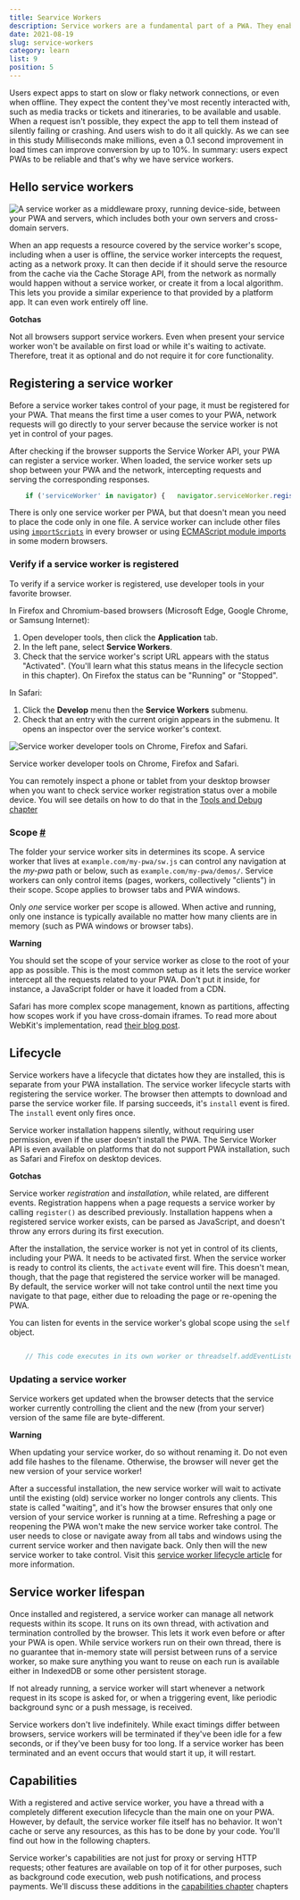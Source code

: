 ```yaml
---
title: Searvice Workers
description: Service workers are a fundamental part of a PWA. They enable fast loading (regardless of the network), offline access, push notifications.
date: 2021-08-19
slug: service-workers
category: learn
list: 9
position: 5
---
```


Users expect apps to start on slow or flaky network connections, or even when offline. They expect the content they've most recently interacted with, such as media tracks or tickets and itineraries, to be available and usable. When a request isn't possible, they expect the app to tell them instead of silently failing or crashing. And users wish to do it all quickly. As we can see in this study Milliseconds make millions, even a 0.1 second improvement in load times can improve conversion by up to 10%. In summary: users expect PWAs to be reliable and that's why we have service workers.

## Hello service workers

![A service worker as a middleware proxy, running device-side, between your PWA and servers, which includes both your own servers and cross-domain servers.](/assets/service-worker-2.png)

When an app requests a resource covered by the service worker's scope, including when a user is offline, the service worker intercepts the request, acting as a network proxy. It can then decide if it should serve the resource from the cache via the Cache Storage API, from the network as normally would happen without a service worker, or create it from a local algorithm. This lets you provide a similar experience to that provided by a platform app. It can even work entirely off line.

**Gotchas**

Not all browsers support service workers. Even when present your service worker won't be available on first load or while it's waiting to activate. Therefore, treat it as optional and do not require it for core functionality.

## Registering a service worker

Before a service worker takes control of your page, it must be registered for your PWA. That means the first time a user comes to your PWA, network requests will go directly to your server because the service worker is not yet in control of your pages.

After checking if the browser supports the Service Worker API, your PWA can register a service worker. When loaded, the service worker sets up shop between your PWA and the network, intercepting requests and serving the corresponding responses.

```js:app.js
    if ('serviceWorker' in navigator) {   navigator.serviceWorker.register("/serviceworker.js");}
```

There is only one service worker per PWA, but that doesn't mean you need to place the code only in one file. A service worker can include other files using [`importScripts`](https://developer.mozilla.org/docs/Web/API/WorkerGlobalScope/importScripts) in every browser or using [ECMAScript module imports](https://web.dev/es-modules-in-sw/) in some modern browsers.

### Verify if a service worker is registered

To verify if a service worker is registered, use developer tools in your favorite browser.

In Firefox and Chromium-based browsers (Microsoft Edge, Google Chrome, or Samsung Internet):

1.  Open developer tools, then click the **Application** tab.
2.  In the left pane, select **Service Workers**.
3.  Check that the service worker's script URL appears with the status "Activated". (You'll learn what this status means in the lifecycle section in this chapter). On Firefox the status can be "Running" or "Stopped".

In Safari:

1.  Click the **Develop** menu then the **Service Workers** submenu.
2.  Check that an entry with the current origin appears in the submenu. It opens an inspector over the service worker's context.

![Service worker developer tools on Chrome, Firefox and Safari.](/assets/service-worker-1.png)

Service worker developer tools on Chrome, Firefox and Safari.

You can remotely inspect a phone or tablet from your desktop browser when you want to check service worker registration status over a mobile device. You will see details on how to do that in the [Tools and Debug chapter](https://web.dev/learn/pwa/tools-and-debug)

### Scope [#](#scope)

The folder your service worker sits in determines its scope. A service worker that lives at `example.com/my-pwa/sw.js` can control any navigation at the _my-pwa_ path or below, such as `example.com/my-pwa/demos/`. Service workers can only control items (pages, workers, collectively "clients") in their scope. Scope applies to browser tabs and PWA windows.

Only _one_ service worker per scope is allowed. When active and running, only one instance is typically available no matter how many clients are in memory (such as PWA windows or browser tabs).

**Warning**

You should set the scope of your service worker as close to the root of your app as possible. This is the most common setup as it lets the service worker intercept all the requests related to your PWA. Don't put it inside, for instance, a JavaScript folder or have it loaded from a CDN.

Safari has more complex scope management, known as partitions, affecting how scopes work if you have cross-domain iframes. To read more about WebKit's implementation, read [their blog post](https://webkit.org/blog/8090/workers-at-your-service/).

## Lifecycle

Service workers have a lifecycle that dictates how they are installed, this is separate from your PWA installation. The service worker lifecycle starts with registering the service worker. The browser then attempts to download and parse the service worker file. If parsing succeeds, it's `install` event is fired. The `install` event only fires once.

Service worker installation happens silently, without requiring user permission, even if the user doesn't install the PWA. The Service Worker API is even available on platforms that do not support PWA installation, such as Safari and Firefox on desktop devices.

**Gotchas**

Service worker _registration_ and _installation_, while related, are different events. Registration happens when a page requests a service worker by calling `register()` as described previously. Installation happens when a registered service worker exists, can be parsed as JavaScript, and doesn't throw any errors during its first execution.

After the installation, the service worker is not yet in control of its clients, including your PWA. It needs to be activated first. When the service worker is ready to control its clients, the `activate` event will fire. This doesn't mean, though, that the page that registered the service worker will be managed. By default, the service worker will not take control until the next time you navigate to that page, either due to reloading the page or re-opening the PWA.

You can listen for events in the service worker's global scope using the `self` object.

```js:serviceworker.js

    // This code executes in its own worker or threadself.addEventListener("install", event => {   console.log("Service worker installed");});self.addEventListener("activate", event => {   console.log("Service worker activated");});
```

### Updating a service worker

Service workers get updated when the browser detects that the service worker currently controlling the client and the new (from your server) version of the same file are byte-different.

**Warning**

When updating your service worker, do so without renaming it. Do not even add file hashes to the filename. Otherwise, the browser will never get the new version of your service worker!

After a successful installation, the new service worker will wait to activate until the existing (old) service worker no longer controls any clients. This state is called "waiting", and it's how the browser ensures that only one version of your service worker is running at a time. Refreshing a page or reopening the PWA won't make the new service worker take control. The user needs to close or navigate away from all tabs and windows using the current service worker and then navigate back. Only then will the new service worker to take control. Visit this [service worker lifecycle article](https://developers.google.com/web/fundamentals/primers/service-workers/lifecycle) for more information.

## Service worker lifespan

Once installed and registered, a service worker can manage all network requests within its scope. It runs on its own thread, with activation and termination controlled by the browser. This lets it work even before or after your PWA is open. While service workers run on their own thread, there is no guarantee that in-memory state will persist between runs of a service worker, so make sure anything you want to reuse on each run is available either in IndexedDB or some other persistent storage.

If not already running, a service worker will start whenever a network request in its scope is asked for, or when a triggering event, like periodic background sync or a push message, is received.

Service workers don't live indefinitely. While exact timings differ between browsers, service workers will be terminated if they've been idle for a few seconds, or if they've been busy for too long. If a service worker has been terminated and an event occurs that would start it up, it will restart.

## Capabilities

With a registered and active service worker, you have a thread with a completely different execution lifecycle than the main one on your PWA. However, by default, the service worker file itself has no behavior. It won't cache or serve any resources, as this has to be done by your code. You'll find out how in the following chapters.

Service worker's capabilities are not just for proxy or serving HTTP requests; other features are available on top of it for other purposes, such as background code execution, web push notifications, and process payments. We'll discuss these additions in the [capabilities chapter](https://web.dev/learn/pwa/capabilities) chapters
